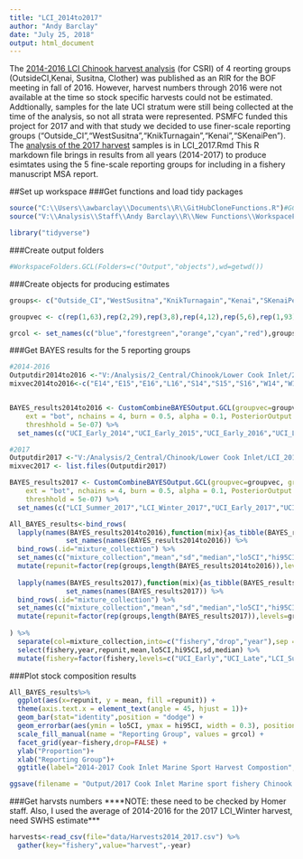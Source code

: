 ```yaml
---
title: "LCI_2014to2017"
author: "Andy Barclay"
date: "July 25, 2018"
output: html_document
---
```

The [2014-2016 LCI Chinook harvest analysis](V:/Analysis/2_Central/Chinook/Lower Cook Inlet/2016/Mixture/Sport Harvest 2014to2016) (for CSRI) of 4 reorting groups (OutsideCI,Kenai, Susitna, CIother) was published as an RIR for the BOF meeting in fall of 2016.  However, harvest numbers through 2016 were not available at the time so stock specific harvests could not be estimated. Addtionally, samples for the late UCI stratum were still being collected at the time of the analysis, so not all strata were represented.  PSMFC funded this project for 2017 and with that study we decided to use finer-scale reporting groups ("Outside_CI","WestSusitna","KnikTurnagain","Kenai","SKenaiPen"). The [analysis of the 2017 harvest](V:/Analysis/2_Central/Chinook/Lower Cook Inlet/LCI_2017) samples is in LCI_2017.Rmd  This R markdown file brings in results from all years (2014-2017) to produce esimtates using the 5 fine-scale reporting groups for including in a fishery manuscript MSA report.

##Set up workspace
###Get functions and load tidy packages
```r

source("C:\\Users\\awbarclay\\Documents\\R\\GitHubCloneFunctions.R")#GCL functions
source("V:\\Analysis\\Staff\\Andy Barclay\\R\\New Functions\\WorkspaceFolders.GCL.R")#A function I wrote

library("tidyverse")

```

###Create output folders 
```r
#WorkspaceFolders.GCL(Folders=c("Output","objects"),wd=getwd())

```

###Create objects for producing estimates
```r

groups<- c("Outside_CI","WestSusitna","KnikTurnagain","Kenai","SKenaiPen")

groupvec <- c(rep(1,63),rep(2,29),rep(3,8),rep(4,12),rep(5,6),rep(1,93))

grcol <- set_names(c("blue","forestgreen","orange","cyan","red"),groups)

```

###Get BAYES results for the 5 reporting groups
```r
#2014-2016
Outputdir2014to2016 <-"V:/Analysis/2_Central/Chinook/Lower Cook Inlet/2016/Mixture/Sport Harvest 2014to2016/BAYES/Output"
mixvec2014to2016<-c("E14","E15","E16","L16","S14","S15","S16","W14","W15","W16") 


BAYES_results2014to2016 <- CustomCombineBAYESOutput.GCL(groupvec=groupvec, groupnames=groups, maindir=Outputdir2014to2016, mixvec=mixvec2014to2016, prior = "", 
    ext = "bot", nchains = 4, burn = 0.5, alpha = 0.1, PosteriorOutput = FALSE, 
    threshhold = 5e-07) %>% 
  set_names(c("UCI_Early_2014","UCI_Early_2015","UCI_Early_2016","UCI_Late_2016","LCI_Summer_2014","LCI_Summer_2015","LCI_Summer_2016","LCI_Winter_2014","LCI_Winter_2015","LCI_Winter_2016"))

#2017
Outputdir2017 <-"V:/Analysis/2_Central/Chinook/Lower Cook Inlet/LCI_2017/bayes/output"
mixvec2017 <- list.files(Outputdir2017)

BAYES_results2017 <- CustomCombineBAYESOutput.GCL(groupvec=groupvec, groupnames=groups, maindir=Outputdir2017, mixvec=mixvec2017, prior = "", 
    ext = "bot", nchains = 4, burn = 0.5, alpha = 0.1, PosteriorOutput = FALSE, 
    threshhold = 5e-07) %>% 
  set_names(c("LCI_Summer_2017","LCI_Winter_2017","UCI_Early_2017","UCI_Late_2017"))

```
```r

All_BAYES_results<-bind_rows(
  lapply(names(BAYES_results2014to2016),function(mix){as_tibble(BAYES_results2014to2016[[mix]])})%>%
              set_names(names(BAYES_results2014to2016)) %>% 
  bind_rows(.id="mixture_collection") %>% 
  set_names(c("mixture_collection","mean","sd","median","lo5CI","hi95CI","P0","GR")) %>% 
  mutate(repunit=factor(rep(groups,length(BAYES_results2014to2016)),levels=groups)),
  
  lapply(names(BAYES_results2017),function(mix){as_tibble(BAYES_results2017[[mix]])})%>%
              set_names(names(BAYES_results2017)) %>% 
  bind_rows(.id="mixture_collection") %>% 
  set_names(c("mixture_collection","mean","sd","median","lo5CI","hi95CI","P0","GR")) %>% 
  mutate(repunit=factor(rep(groups,length(BAYES_results2017)),levels=groups))
  
) %>% 
  separate(col=mixture_collection,into=c("fishery","drop","year"),sep =c(-5,-4))%>% 
  select(fishery,year,repunit,mean,lo5CI,hi95CI,sd,median) %>% 
  mutate(fishery=factor(fishery,levels=c("UCI_Early","UCI_Late","LCI_Summer","LCI_Winter")))

```
###Plot stock composition results
```r

All_BAYES_results%>% 
  ggplot(aes(x=repunit, y = mean, fill =repunit)) +
  theme(axis.text.x = element_text(angle = 45, hjust = 1))+
  geom_bar(stat="identity",position = "dodge") +
  geom_errorbar(aes(ymin = lo5CI, ymax = hi95CI, width = 0.3), position = "dodge")+
  scale_fill_manual(name = "Reporting Group", values = grcol) +
  facet_grid(year~fishery,drop=FALSE) +
  ylab("Proportion")+
  xlab("Reporting Group")+
  ggtitle(label="2014-2017 Cook Inlet Marine Sport Harvest Compostion",subtitle = "5 reporting groups")

ggsave(filename = "Output/2017 Cook Inlet Marine sport fishery Chinook salmon harvest compostions_MCMCvsPB.pdf",device="pdf")
```
###Get harvsts numbers
****NOTE: these need to be checked by Homer staff.  Also, I used the average of 2014-2016 for the 2017 LCI_Winter harvest, need SWHS estimate***
```r

harvests<-read_csv(file="data/Harvests2014_2017.csv") %>% 
  gather(key="fishery",value="harvest",-year)

```




